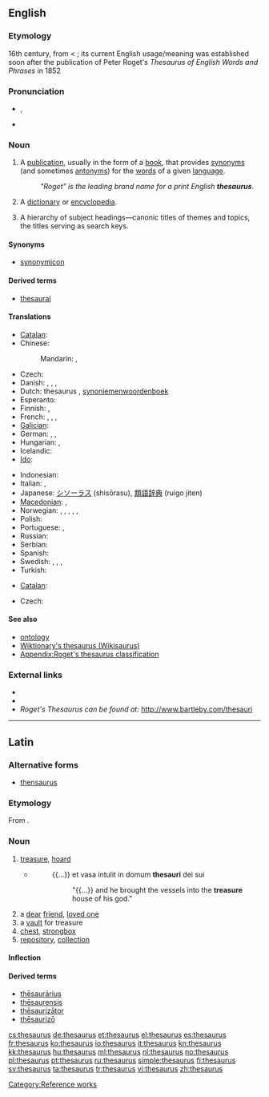 {{wikipedia}}
{{selfref|For the Wiktionary thesaurus, see [[Wiktionary:Wikisaurus]]}}
{{also|Thesaurus|thésaurus}}
==English==

===Etymology===
16th century, from {{etyl|la|en}} {{term|thesaurus|thēsaurus|lang=la}} < {{etyl|grc|en}} {{term|θησαυρός||storehouse, treasure|tr=thēsauros|lang=grc|sc=polytonic}}; its current English usage/meaning was established soon after the publication of Peter Roget's ''Thesaurus of English Words and Phrases'' in 1852

===Pronunciation===
* {{IPA|/θɪˈsɔːɹəs/}}, {{SAMPA|/TI"sO:r@s/}}
* {{rhymes|ɔːrəs}}

===Noun===
{{en-noun|thesauri|pl2=thesauruses}}

# A [[publication]], usually in the form of a [[book]], that provides [[synonym]]s (and sometimes [[antonym]]s) for the [[word]]s of a given [[language]].
#: ''"Roget" is the leading brand name for a print English '''thesaurus'''''.
# {{archaic}} A [[dictionary]] or [[encyclopedia]].
# {{information science}} A hierarchy of subject headings—canonic titles of themes and topics, the titles serving as search keys.

====Synonyms====
* [[synonymicon]]

====Derived terms====
* [[thesaural]]

====Translations====
{{trans-top|book of synonyms}}
* [[Catalan]]: {{t|ca|diccionari de sinònims}}
* Chinese:
*: Mandarin: {{t|cmn|分類詞詞典|sc=Hani}}, {{t|cmn|分类词词典|tr=fēnlèicí cídiǎn|sc=Hani}}
* Czech: {{t-|cs|tezaurus|m}}
* Danish: {{t|da|begrebsordbog|c}}, {{t|da|saggruppeordbog|c}}, {{t|da|tesaurus}}, {{t-|da|synonymordbog|c}}
* Dutch: thesaurus {{m}}, [[synoniemenwoordenboek]] {{n}}
* Esperanto: {{t-|eo|tezaŭro|xs=Esperanto}}
* Finnish: {{t+|fi|synonyymisanakirja}}, {{t|fi|käsitesanakirja}}
* French: {{t|fr|dictionnaire des synonymes}},  {{t+|fr|thésaurus|m}}, {{t|fr|dictionnaire de notions}}, {{t|fr|dictionnaire par ordre de matières}}
* [[Galician]]: {{t|gl|dicionario de sinónimos|m}}
* German: {{t+|de|Thesaurus|m}}, {{t|de|Begriffswörterbuch|n}}, {{t|de|Sachgruppenwörterbuch|n}}
* Hungarian: {{t+|hu|szinonimaszótár}},  {{t|hu|tezaurusz}}
* Icelandic: {{t|is|hugtakaorðabók}}
* [[Ido]]: {{t|io|tezauro|xs=Ido}}
{{trans-mid}}
* Indonesian: {{t-|id|tesaurus|xs=Indonesian}}
* Italian: {{t|it|dizionario dei sinonimi}}, {{t+|it|tesoro|m}}
* Japanese: [[シソーラス]] (shisōrasu), [[類語辞典]] (ruigo jiten)
* [[Macedonian]]: {{t-|mk|тезаурус|m|tr=tezáurus}},  {{t|mk|синонимен речник|m|tr=sinonímen réčnik}}
* Norwegian: {{t|no|begrepsordbok}}, {{t|no|begrepsklasseordbok}}, {{t|no|omgrepsordbok}}, {{t|no|omgrepsklasseordbok}}, {{t|no|tesaurus}}, {{t-|no|synonymordbok|m|f}}
* Polish: {{t+|pl|tezaurus|m}}
* Portuguese: {{t|pt|dicionário de sinônimos}}, {{t+|pt|tesauro|m}}
* Russian: {{t+|ru|тезаурус|tr=tezaurus}}
* Serbian: {{t|sr|речник синонима|m|tr=rečnik sinonima|sc=Cyrl}}
* Spanish: {{t+|es|tesauro|m}}
* Swedish: {{t|sv|begreppsordbok|c}}, {{t|sv|begreppsklassordbok}}, {{t|sv|tesaurus|c}}, {{t+|sv|synonymordbok|c}}
* Turkish: {{t+|tr|sözlük}}
{{trans-bottom}}

{{trans-top|information science: hierarchy of titles}}
* [[Catalan]]: {{t|ca|tesaurus|m}}
{{trans-mid}}
* Czech: {{t-|cs|tezaurus|m}}
{{trans-bottom}}

====See also====
* [[ontology]]
* [[Wiktionary:Wikisaurus|Wiktionary's thesaurus (Wikisaurus)]]
* [[Appendix:Roget's thesaurus classification]]

===External links===
* {{R:Webster 1913}}
* {{R:Century 1911}}
* ''Roget's Thesaurus can be found at:'' http://www.bartleby.com/thesauri

[[Category:Reference works]]

----

==Latin==

===Alternative forms===
* [[thensaurus]]

===Etymology===
From {{etyl|grc|la}} {{term|θησαυρός||storehouse, treasure|tr=thēsauros|lang=grc|sc=polytonic}}.

===Noun===
{{la-noun|thēsaurus|thesauri|thēsaurī|m|second}}

# [[treasure]], [[hoard]]
#* {{RQ:Vulgate|Daniel|1|2}}
#*: {{...}} et vasa intulit in domum '''thesauri''' dei sui
#*:: "{{...}} and he brought the vessels into the '''treasure''' house of his god."
# a [[dear]] [[friend]], [[loved one]]
# a [[vault]] for treasure
# [[chest]], [[strongbox]]
# [[repository]], [[collection]]

====Inflection====
{{la-decl-2nd|thesaur|thēsaur}}

====Derived terms====
* [[thesaurarius|thēsaurārius]]
* [[thesaurensis|thēsaurensis]]
* [[thesaurizator|thēsaurizātor]]
* [[thesaurizo|thēsaurizō]]

[[cs:thesaurus]]
[[de:thesaurus]]
[[et:thesaurus]]
[[el:thesaurus]]
[[es:thesaurus]]
[[fr:thesaurus]]
[[ko:thesaurus]]
[[io:thesaurus]]
[[it:thesaurus]]
[[kn:thesaurus]]
[[kk:thesaurus]]
[[hu:thesaurus]]
[[ml:thesaurus]]
[[nl:thesaurus]]
[[no:thesaurus]]
[[pl:thesaurus]]
[[pt:thesaurus]]
[[ru:thesaurus]]
[[simple:thesaurus]]
[[fi:thesaurus]]
[[sv:thesaurus]]
[[ta:thesaurus]]
[[tr:thesaurus]]
[[vi:thesaurus]]
[[zh:thesaurus]]